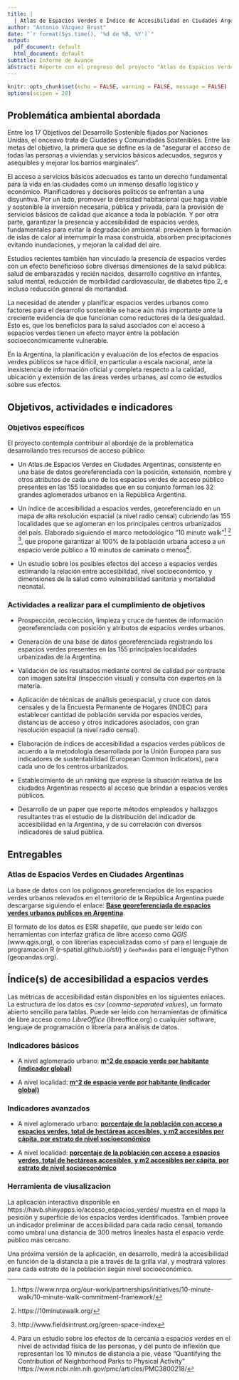 ```yaml
---
title: | 
  | Atlas de Espacios Verdes e Índice de Accesibilidad en Ciudades Argentinas
author: "Antonio Vázquez Brust"
date: "`r format(Sys.time(), '%d de %B, %Y')`"
output:
  pdf_document: default
  html_document: default
subtitle: Informe de Avance
abstract: Reporte con el progreso del proyecto "Atlas de Espacios Verdes en Ciudadades Argentinas", realizado en el marco del programa *Ciudades Argentinas Sostenibles e Inclusivas*, de la Fundación Bunge y Born, con apoyo del Fondo para la Conservación Ambiental (FOCA) 10^ma^ edición - "Biodiversidad, Energía y Ambientes Urbanos"
---
```


```r
knitr::opts_chunk$set(echo = FALSE, warning = FALSE, message = FALSE)
options(scipen = 20)
```


## Problemática ambiental abordada

Entre los 17 Objetivos del Desarrollo Sostenible fijados por Naciones Unidas, el onceavo trata de Ciudades y Comunidades Sostenibles. Entre las metas del objetivo, la primera que se define es la de “asegurar el acceso de todas las personas a viviendas y servicios básicos adecuados, seguros y asequibles y mejorar los barrios marginales”.

El acceso a servicios básicos adecuados es tanto un derecho fundamental para la vida en las ciudades como un inmenso desafío logístico y económico. Planificadores y decisores políticos se enfrentan a una disyuntiva. Por un lado, promover la densidad habitacional que haga viable y sostenible la inversión necesaria, pública y privada, para la provisión de servicios básicos de calidad que alcance a toda la población. Y por otra parte, garantizar la presencia y accesibilidad de espacios verdes, fundamentales para evitar la degradación ambiental: previenen la formación de islas de calor al interrumpir la masa construida, absorben precipitaciones evitando inundaciones, y mejoran la calidad del aire. 

Estudios recientes también han vinculado la presencia de espacios verdes con un efecto beneficioso sobre diversas dimensiones de la salud pública: salud de embarazadas y recién nacidos, desarrollo cognitivo en infantes, salud mental, reducción de morbilidad cardiovascular, de diabetes tipo 2, e incluso reducción general de mortandad.  

La necesidad de atender y planificar espacios verdes urbanos como factores para el desarrollo sostenible se hace aún más importante ante la creciente evidencia de que funcionan como reductores de la desigualdad. Esto es, que los beneficios para la salud asociados con el acceso a espacios verdes tienen un efecto mayor entre la población socioeconómicamente vulnerable.

En la Argentina, la planificación y evaluación de los efectos de espacios verdes públicos se hace difícil, en particular a escala nacional, ante la inexistencia de información oficial y completa respecto a la calidad, ubicación y extensión de las áreas verdes urbanas, así como de estudios sobre sus efectos.

## Objetivos, actividades e indicadores

### Objetivos específicos

El  proyecto contempla contribuir al abordaje de la problemática desarrollando tres recursos de acceso público:

- Un Atlas de Espacios Verdes en Ciudades Argentinas, consistente en una base de datos georeferenciada con la posición, extensión, nombre y otros atributos de cada uno de los espacios verdes de acceso público presentes en las 155 localidades que en su conjunto forman los 32 grandes aglomerados urbanos en la República Argentina.

- Un índice de accesibilidad a espacios verdes, georeferenciado en un mapa de alta resolución espacial (a nivel radio censal) cubriendo las 155 localidades que se aglomeran en los principales centros urbanizados del país. Elaborado siguiendo el marco metodológico “10 minute walk”[^1] [^2] [^3], que propone garantizar al 100% de la población urbana acceso a un espacio verde público a 10 minutos de caminata o menos[^4].

[^1]: https://www.nrpa.org/our-work/partnerships/initiatives/10-minute-walk/10-minute-walk-commitment-framework/
[^2]: https://10minutewalk.org/
[^3]: http://www.fieldsintrust.org/green-space-index
[^4]: Para un estudio sobre los efectos de la cercania a espacios verdes en el nivel de actividad física de las personas, y del punto de inflexión que representan los 10 minutos de distancia a pie, véase "Quantifying the Contribution of Neighborhood Parks to Physical Activity" https://www.ncbi.nlm.nih.gov/pmc/articles/PMC3800218/


- Un estudio sobre los posibles efectos del acceso a espacios verdes estimando la relación entre accesibilidad, nivel socioeconómico, y dimensiones de la salud como vulnerabilidad sanitaria y mortalidad neonatal.

### Actividades a realizar para el cumplimiento de objetivos

- Prospección, recolección, limpieza y cruce de fuentes de información georeferenciada con posición y atributos de espacios verdes urbanos. 

- Generación de una base de datos georeferenciada registrando los espacios verdes presentes en las 155 principales localidades urbanizadas de la Argentina. 

- Validación de los resultados mediante control de calidad por contraste con imagen satelital (inspección visual) y consulta con expertos en la materia. 

- Aplicación de técnicas de análisis geoespacial, y cruce con datos censales y de la Encuesta Permanente de Hogares (INDEC) para establecer cantidad de población servida por espacios verdes, distancias de acceso y otros indicadores asociados, con gran resolución espacial (a nivel radio censal). 

- Elaboración de índices de accesibilidad a espacios verdes públicos de acuerdo a la metodología desarrollada por la Unión Europea para sus indicadores de sustentabilidad (European Common Indicators), para cada uno de los centros urbanizados. 

- Establecimiento de un ranking que exprese la situación relativa de las ciudades Argentinas respecto al acceso que brindan a espacios verdes públicos. 

- Desarrollo de un paper que reporte métodos empleados y hallazgos resultantes tras el estudio de la distribución del indicador de accesibilidad en la Argentina, y de su correlación con diversos indicadores de salud pública. 

## Entregables

### Atlas de Espacios Verdes en Ciudades Argentinas

La base de datos con los polígonos georeferenciados de los espacios verdes urbanos relevados en el territorio de la República Argentina puede descargarse siguiendo el enlace: __[Base georeferenciada de espacios verdes urbanos publicos en Argentina](https://github.com/bitsandbricks/atlas_espacios_verdes/tree/master/data/processed/osm)__. 


El formato de los datos es ESRI shapefile, que puede ser leído con herramientas con interfaz gráfica de libre acceso como _QGIS_ (www.qgis.org), o con librerías especializadas como `sf` para el lenguaje de programación R (r-spatial.github.io/sf/) y `GeoPandas` para el lenguaje Python (geopandas.org).


## Índice(s) de accesibilidad a espacios verdes

Las métricas de accesibilidad están disponibles en los siguientes enlaces. La estructura de los datos es _csv_ (_comma-separated values_), un formato abierto sencillo para tablas. Puede ser leído con herramientas de ofimática de libre acceso como _LibreOffice_ (libreoffice.org) o cualquier software, lenguaje de programación o librería para análisis de datos.


### Indicadores básicos

- A nivel aglomerado urbano: __[m^2 de espacio verde por habitante (indicador global)](https://raw.githubusercontent.com/bitsandbricks/atlas_espacios_verdes/master/data/processed/metricas/m2_espacio_verde_por_habitante_aglomerados.csv)__

- A nivel localidad: __[m^2 de espacio verde por habitante (indicador global)](https://raw.githubusercontent.com/bitsandbricks/atlas_espacios_verdes/master/data/processed/metricas/accesibilidad_espacios_verdes_localidades.csv)__

### Indicadores avanzados

- A nivel aglomerado urbano: __[porcentaje de la población con acceso a espacios verdes, total de hectáreas accesibles, y m2 accesibles per cápita, por estrato de nivel socioeconómico](https://raw.githubusercontent.com/bitsandbricks/atlas_espacios_verdes/master/data/processed/metricas/accesibilidad_espacios_verdes_aglomerados.csv)__

- A nivel localidad: __[porcentaje de la población con acceso a espacios verdes, total de hectáreas accesibles, y m2 accesibles per cápita, por estrato de nivel socioeconómico](https://raw.githubusercontent.com/bitsandbricks/atlas_espacios_verdes/master/data/processed/metricas/accesibilidad_espacios_verdes_localidades.csv)__


### Herramienta de viusalizacion

La aplicación interactiva disponible en https://havb.shinyapps.io/acceso_espacios_verdes/ muestra en el mapa la posición y superficie de los espacios verdes identificados. También provee un indicador preliminar de accesibilidad para cada radio censal, tomando como umbral una distancia de 300 metros lineales hasta el espacio verde público más cercano. 

Una próxima versión de la aplicación, en desarrollo, medirá la accesibilidad en función de la distancia a pie a través de la grilla vial, y mostrará valores para cada estrato de la población según nivel socioeconómico.